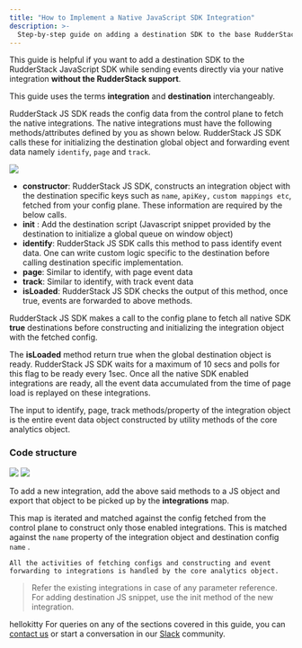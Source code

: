 ```yaml
---
title: "How to Implement a Native JavaScript SDK Integration"
description: >-
  Step-by-step guide on adding a destination SDK to the base RudderStack Javascript SDK for sending events directly through the native integration.
---
```


This guide is helpful if you want to add a destination SDK to the <Link to="/sources/sdks/rudderstack-javascript-sdk/">RudderStack JavaScript SDK</Link> while sending events directly via your native integration **without the RudderStack support**.

<div class="infoBlock">
This guide uses the terms <strong>integration</strong> and <strong>destination</strong> interchangeably.
</div>

RudderStack JS SDK reads the config data from the control plane to fetch the native integrations. The native integrations must have the following methods/attributes defined by you as shown below. RudderStack JS SDK calls these for initializing the destination global object and forwarding event data namely `identify`, `page` and `track`.

<img src="../../../assets/screenshot-2019-12-10-at-7.57.43-pm.png" />

- **constructor**: RudderStack JS SDK, constructs an integration object with the destination specific keys such as `name`, `apiKey,` `custom mappings etc`, fetched from your config plane. These information are required by the below calls.
- **init** : Add the destination script \(Javascript snippet provided by the destination to initialize a global queue on window object\)
- **identify**: RudderStack JS SDK calls this method to pass identify event data. One can write custom logic specific to the destination before calling destination specific implementation.
- **page**: Similar to identify, with page event data
- **track**: Similar to identify, with track event data
- **isLoaded**: RudderStack JS SDK checks the output of this method, once true, events are forwarded to above methods.

<div class="infoBlock">
RudderStack JS SDK makes a call to the config plane to fetch all native SDK <strong>true</strong> destinations before constructing and initializing the integration object with the fetched config.

The <strong>isLoaded</strong> method return true when the global destination object is ready. RudderStack JS SDK waits for a maximum of 10 secs and polls for this flag to be ready every 1sec. Once all the native SDK enabled integrations are ready, all the event data accumulated from the time of page load is replayed on these integrations.
</div>

<div class="infoBlock">
The input to identify, page, track methods/property of the integration object is the entire event data object constructed by utility methods of the core analytics object.
</div>

### Code structure

<img src="../../../assets/screenshot-2019-12-10-at-7.21.35-pm.png" />

<img src="../../../assets/screenshot-2019-12-10-at-7.22.25-pm.png" />

To add a new integration, add the above said methods to a JS object and export that object to be picked up by the **integrations** map.

This map is iterated and matched against the config fetched from the control plane to construct only those enabled integrations. This is matched against the `name` property of the integration object and destination config `name` .

`All the activities of fetching configs and constructing and event forwarding to integrations is handled by the core analytics object.`

> Refer the existing integrations in case of any parameter reference.  
> For adding destination JS snippet, use the init method of the new integration.

hellokitty
For queries on any of the sections covered in this guide, you can [contact us](mailto:%20docs@rudderstack.com) or start a conversation in our [Slack](https://rudderstack.com/join-rudderstack-slack-community) community.